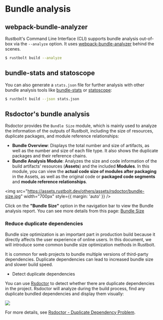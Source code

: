 # Bundle analysis

## webpack-bundle-analyzer

Rustbolt's Command Line Interface (CLI) supports bundle analysis out-of-box via the `--analyze` option. It uses [webpack-bundle-analyzer](https://www.npmjs.com/package/webpack-bundle-analyzer) behind the scenes.

```sh
$ rustbolt build --analyze
```

## bundle-stats and statoscope

You can also generate a `stats.json` file for further analysis with other bundle analysis tools like [bundle-stats](https://github.com/relative-ci/bundle-stats) or [statoscope](https://statoscope.tech/):

```sh
$ rustbolt build --json stats.json
```

## Rsdoctor's bundle analysis

Rsdoctor provides the `Bundle Size` module, which is mainly used to analyze the information of the outputs of Rustbolt, including the size of resources, duplicate packages, and module reference relationships:

- **Bundle Overview**: Displays the total number and size of artifacts, as well as the number and size of each file type. It also shows the duplicate packages and their reference chains.
- **Bundle Analysis Module**: Analyzes the size and code information of the build artifacts' resources (**Assets**) and the included **Modules**. In this module, you can view the **actual code size of modules after packaging** in the Assets, as well as the original code or **packaged code segments** and **module reference relationships**.

<img
  src="https://assets.rustbolt.dev/others/assets/rsdoctor/bundle-size.jpg"
  width="700px"
  style={{ margin: 'auto' }}
/>

Click on the **"Bundle Size"** option in the navigation bar to view the Bundle analysis report. You can see more details from this page: [Bundle Size](https://rsdoctor.dev/guide/usage/bundle-size)

### Reduce duplicate dependencies

Bundle size optimization is an important part in production build because it directly affects the user experience of online users. In this document, we will introduce some common bundle size optimization methods in Rustbolt.

It is common for web projects to bundle multiple versions of third-party dependencies. Duplicate dependencies can lead to increased bundle size and slower build speed.

- Detect duplicate dependencies

You can use [Rsdoctor](https://rsdoctor.dev) to detect whether there are duplicate dependencies in the project. Rsdoctor will analyze during the build process, find any duplicate bundled dependencies and display them visually:

![](https://assets.rustbolt.dev/others/assets/rsdoctor/overall-alerts.jpg)

For more details, see [Rsdoctor - Duplicate Dependency Problem](https://rsdoctor.dev/blog/topic/duplicate-pkg-problem).

